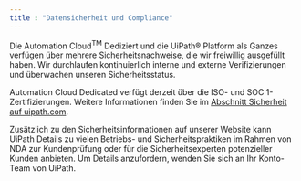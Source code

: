 ```yaml
---
title : "Datensicherheit und Compliance"
---
```


Die Automation Cloud<sup class="ph sup">TM</sup> Dediziert und die UiPath® Platform als Ganzes verfügen über mehrere Sicherheitsnachweise, die wir freiwillig ausgefüllt haben. Wir durchlaufen kontinuierlich interne und externe Verifizierungen und überwachen unseren Sicherheitsstatus.

Automation Cloud Dedicated verfügt derzeit über die ISO- und SOC 1-Zertifizierungen. Weitere Informationen finden Sie im [Abschnitt Sicherheit auf uipath.com](https://www.uipath.com/legal/trust-and-security/security#content-2).

Zusätzlich zu den Sicherheitsinformationen auf unserer Website kann UiPath Details zu vielen Betriebs- und Sicherheitspraktiken im Rahmen von NDA zur Kundenprüfung oder für die Sicherheitsexperten potenzieller Kunden anbieten. Um Details anzufordern, wenden Sie sich an Ihr Konto-Team von UiPath.
